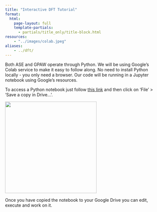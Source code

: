 ```yaml
---
title: "Interactive DFT Tutorial"
format:
  html:
    page-layout: full
    template-partials:
      - partials/title_only/title-block.html
resources:
    - "../images/colab.jpeg"
aliases:
    - ../dft/
---
```


Both ASE and GPAW operate through Python. We will be using Google’s Colab service to make it easy to follow along.
No need to install Python locally - you only need a browser. Our code will be running in a Jupyter notebook
using Google’s resources.<br>

To access a Python notebook just follow
[this link](https://colab.research.google.com/drive/1uaHuh2K8wn6XjVm-aAYB30-G98NpNcH5?usp=sharing) and then
click on ‘File’ > ‘Save a copy in Drive…’.<br>

![](../images/colab.jpeg){fig-align="center" width=300px}

Once you have copied the notebook to your Google Drive you can edit, execute and work on it.
